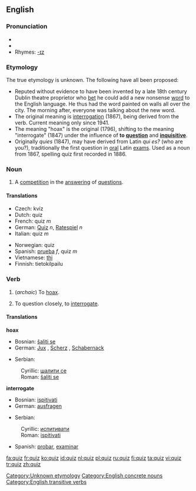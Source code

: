 {{see|Quiz}}
{{wikipedia}}
==English==

===Pronunciation===
*{{SAMPA|/kwIz/}}
*{{IPA|/kwɪz/}}
*Rhymes: [[Rhymes:English:-ɪz|-ɪz]]

===Etymology===
The true etymology is unknown.  The following have all been proposed:
*Reputed without evidence to have been invented by a late 18th century Dublin theatre proprietor who [[bet]] he could add a new nonsense [[word]] to the English language. He thus had the word painted on walls all over the city. The morning after, everyone was talking about the new word.
*The original meaning is [[interrogation]] (1867), being derived from the verb. Current meaning only since 1941.
*The meaning "hoax" is the original (1796), shifting to the meaning "interrogate" (1847) under the influence of '''to [[question]]''' and '''[[inquisitive]]'''.
*Originally ''quies'' (1847), may have derived from Latin ''qui es?'' (who are you?), traditionally the first question in [[oral]] Latin [[exam]]s. Used as a noun from 1867, spelling quiz first recorded in 1886.

[[Category:Unknown etymology]]

===Noun===
{{en-noun|quizzes}}

#A [[competition]] in the [[answer]]ing of [[question]]s.

====Translations====
{{top}}
*Czech: kvíz
*Dutch: quiz
*French: quiz ''m''
*German: [[Quiz]] ''n'', [[Ratespiel]] ''n''
*Italian: quiz ''m''
{{mid}}
*Norwegian: quiz
*Spanish: [[prueba]] ''f'', quiz ''m''
*Vietnamese: [[thi]]<!--put this on the Vietnamese page: (meaning [[Test#Noun|test]])-->
*Finnish: tietokilpailu
{{bottom}}

===Verb===
{{en-verb|quiz|z|es}}

#{{transitive}} (''archaic'') To [[hoax]].
#{{transitive}} To question closely, to [[interrogate]].

====Translations====
'''hoax'''
{{top}}
*Bosnian: [[šaliti se]]
*German: [[Jux]] {{m}}, [[Scherz]] {{m}}, [[Schabernack]] {{m}}
{{mid}}
*Serbian:
:Cyrillic: [[шалити се]]
:Roman: [[šaliti se]]
{{bottom}}

'''interrogate'''
{{top}}
*Bosnian: [[ispitivati]]
*German: [[ausfragen]]
{{mid}}
*Serbian:
:Cyrillic: [[испитивати]]
:Roman: [[ispitivati]]
*Spanish: [[probar]], [[examinar]]
{{bottom}}

[[Category:English concrete nouns]]
[[Category:English transitive verbs]]

[[fa:quiz]]
[[fr:quiz]]
[[ko:quiz]]
[[id:quiz]]
[[nl:quiz]]
[[pl:quiz]]
[[ru:quiz]]
[[fi:quiz]]
[[ta:quiz]]
[[vi:quiz]]
[[tr:quiz]]
[[zh:quiz]]